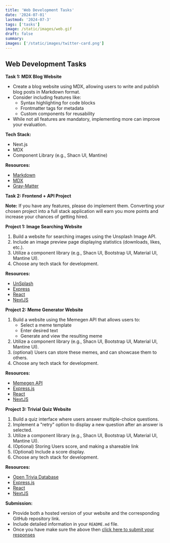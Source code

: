 ```yaml
---
title: 'Web Development Tasks'
date: '2024-07-01'
lastmod: '2024-07-3'
tags: ['tasks']
image: /static/images/web.gif
draft: false
summary: 
images: ['/static/images/twitter-card.png']
---
```


## Web Development Tasks

**Task 1: MDX Blog Website**

* Create a blog website using MDX, allowing users to write and publish blog posts in Markdown format.
* Consider including features like:
    * Syntax highlighting for code blocks
    * Frontmatter tags for metadata
    * Custom components for reusability
* While not all features are mandatory, implementing more can improve your evaluation.

**Tech Stack:**

* Next.js
* MDX
* Component Library (e.g., Shacn UI, Mantine)

**Resources:**

 - [Markdown](https://nextjs.org/docs/app/building-your-application/configuring/mdx)
 - [MDX](https://mdxjs.com/)
 - [Gray-Matter](https://github.com/jonschlinkert/gray-matter)


**Task 2: Frontend + API Project**

**Note:** If you have any features, please do implement them. Converting your chosen project into a full stack application will earn you more points and increase your chances of getting hired.



**Project 1: Image Searching Website**

1. Build a website for searching images using the Unsplash Image API.
2. Include an image preview page displaying statistics (downloads, likes, etc.).
3. Utilize a component library (e.g., Shacn UI, Bootstrap UI, Material UI, Mantine UI).
4. Choose any tech stack for development.

**Resources:**
- [UnSplash](https://unsplash.com/documentation#creating-a-developer-account)
- [Express](https://expressjs.com/en/starter/installing.html)
- [React](https://www.youtube.com/playlist?list=PLu71SKxNbfoDqgPchmvIsL4hTnJIrtige)
- [NextJS](https://www.youtube.com/playlist?list=PLRAV69dS1uWR7KF-zV6YPYtKYEHENETyE)

**Project 2: Meme Generator Website**

1. Build a website using the Memegen API that allows users to:
    * Select a meme template
    * Enter desired text
    * Generate and view the resulting meme
2. Utilize a component library (e.g., Shacn UI, Bootstrap UI, Material UI, Mantine UI).
3. (optional) Users can store these memes, and can showcase them to others.
4. Choose any tech stack for development.

**Resources:**

- [Memegen API](https://memegen.link/)
- [Express.js](https://expressjs.com/)
- [React](https://www.youtube.com/playlist?list=PLu71SKxNbfoDqgPchmvIsL4hTnJIrtige)
- [NextJS](https://www.youtube.com/playlist?list=PLRAV69dS1uWR7KF-zV6YPYtKYEHENETyE)


**Project 3: Trivial Quiz Website**

1. Build a quiz interface where users answer multiple-choice questions.
2. Implement a "retry" option to display a new question after an answer is selected.
3. Utilize a component library (e.g., Shacn UI, Bootstrap UI, Material UI, Mantine UI).
4. (Optional) Storing Users score, and making a shareable link 
5. (Optional) Include a score display.
6. Choose any tech stack for development.

**Resources:**

- [Open Trivia Database](https://opentdb.com/)
- [Express.js](https://expressjs.com/)
- [React](https://www.youtube.com/playlist?list=PLu71SKxNbfoDqgPchmvIsL4hTnJIrtige)
- [NextJS](https://www.youtube.com/playlist?list=PLRAV69dS1uWR7KF-zV6YPYtKYEHENETyE)

**Submission:**

* Provide both a hosted version of your website and the corresponding GitHub repository link.
* Include detailed information in your `README.md` file.
* Once you have make sure the above then [click here to submit your responses](https://forms.gle/zdBTcYaq2JGrU9Lt5
)